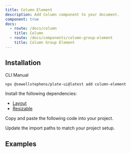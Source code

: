 ```yaml
---
title: Column Element
description: Add Column component to your document.
component: true
docs:
  - route: /docs/column
    title: Column
  - route: /docs/components/column-group-element
    title: Column Group Element
---
```


## Installation

<Tabs defaultValue="cli">

<TabsList>
<TabsTrigger value="cli">CLI</TabsTrigger>
<TabsTrigger value="manual">Manual</TabsTrigger>
</TabsList>
<TabsContent value="cli">

```bash
npx @sewellstephens/plate-ui@latest add column-element
```

</TabsContent>

<TabsContent value="manual">

<Steps>

<Step>

Install the following dependencies:

- [Layout](/docs/column)
- [Resizable](/docs/components/resizable)

</Step>

<Step>

Copy and paste the following code into your project.

</Step>

<ComponentSource name="column-element" />

<Step>

Update the import paths to match your project setup.

</Step>

</Steps>

</TabsContent>

</Tabs>

## Examples

<ComponentPreview name="playground-demo" id="column" />

<ComponentSource src="../../templates/plate-playground-template/src/lib/plate/plate-plugins.ts" />
